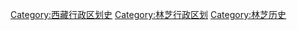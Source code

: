 [[Category:西藏行政区划史|Category:西藏行政区划史]]
[[Category:林芝行政区划|Category:林芝行政区划]]
[[Category:林芝历史|Category:林芝历史]]